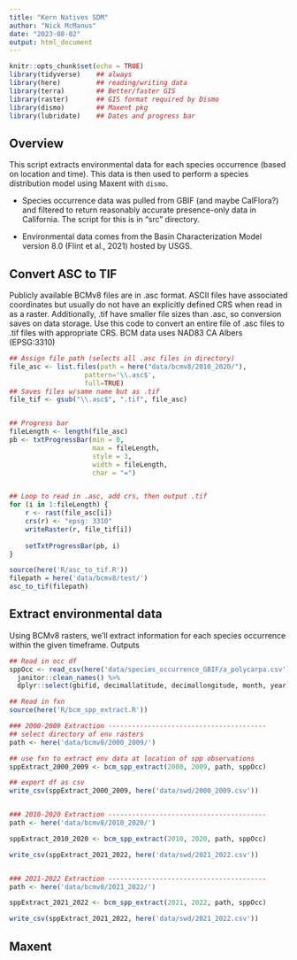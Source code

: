 ```yaml
---
title: "Kern Natives SDM"
author: "Nick McManus"
date: "2023-08-02"
output: html_document
---
```


```r
knitr::opts_chunk$set(echo = TRUE)
library(tidyverse)    ## always
library(here)         ## reading/writing data
library(terra)        ## Better/faster GIS
library(raster)       ## GIS format required by Dismo
library(dismo)        ## Maxent pkg
library(lubridate)    ## Dates and progress bar
```


## Overview

This script extracts environmental data for each species occurrence (based on location and time). This data is then used to perform a species distribution model using Maxent with `dismo`.

*   Species occurrence data was pulled from GBIF (and maybe CalFlora?) and filtered to return reasonably accurate presence-only data in California. The script for this is in "src" directory.

*   Environmental data comes from the Basin Characterization Model version 8.0 (Flint et al., 2021) hosted by USGS. 



## Convert ASC to TIF

Publicly available BCMv8 files are in .asc format. ASCII files have associated coordinates but usually do not have an explicitly defined CRS when read in as a raster. Additionally, .tif have smaller file sizes than .asc, so conversion saves on data storage. Use this code to convert an entire file of .asc files to .tif files with appropriate CRS. BCM data uses NAD83 CA Albers (EPSG:3310)
```r
## Assign file path (selects all .asc files in directory)
file_asc <- list.files(path = here("data/bcmv8/2010_2020/"), 
                   pattern='\\.asc$', 
                   full=TRUE)
## Saves files w/same name but as .tif
file_tif <- gsub("\\.asc$", ".tif", file_asc)


## Progress bar
fileLength <- length(file_asc)
pb <- txtProgressBar(min = 0,
                     max = fileLength,
                     style = 3,
                     width = fileLength,
                     char = "=")


## Loop to read in .asc, add crs, then output .tif
for (i in 1:fileLength) {
    r <- rast(file_asc[i])
    crs(r) <- "epsg: 3310"
    writeRaster(r, file_tif[i])
    
    setTxtProgressBar(pb, i)
}
```

```r
source(here('R/asc_to_tif.R'))
filepath = here('data/bcmv8/test/')
asc_to_tif(filepath)
```



## Extract environmental data


Using BCMv8 rasters, we'll extract information for each species occurrence within the given timeframe. Outputs 

```r
## Read in occ df
sppOcc <- read_csv(here('data/species_occurrence_GBIF/a_polycarpa.csv')) %>% 
  janitor::clean_names() %>% 
  dplyr::select(gbifid, decimallatitude, decimallongitude, month, year)

## Read in fxn
source(here('R/bcm_spp_extract.R'))
```



```r
### 2000-2009 Extraction ----------------------------------------
## select directory of env rasters
path <- here('data/bcmv8/2000_2009/')

## use fxn to extract env data at location of spp observations
sppExtract_2000_2009 <- bcm_spp_extract(2000, 2009, path, sppOcc)

## export df as csv
write_csv(sppExtract_2000_2009, here('data/swd/2000_2009.csv'))


### 2010-2020 Extraction ----------------------------------------
path <- here('data/bcmv8/2010_2020/')

sppExtract_2010_2020 <- bcm_spp_extract(2010, 2020, path, sppOcc)

write_csv(sppExtract_2021_2022, here('data/swd/2021_2022.csv'))


### 2021-2022 Extraction ----------------------------------------
path <- here('data/bcmv8/2021_2022/')

sppExtract_2021_2022 <- bcm_spp_extract(2021, 2022, path, sppOcc)

write_csv(sppExtract_2021_2022, here('data/swd/2021_2022.csv'))


```







## Maxent



